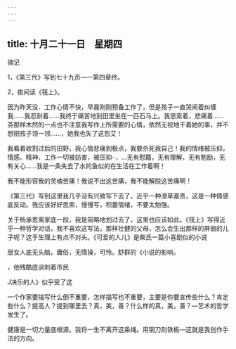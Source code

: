 ```yaml
---
---
---
```

title: 十月二十一日　星期四
---




摘记

1，《第三代》写到七十九页―一第四章终。

2，夜间读《筏上》。

因为昨天没．工作心情不快，早晨刚刚预备工作了，但是孩子一直哭闹着纠缠我……我忍耐着……我终于痛苦地到田里坐在一匹石马上。我思索着，悲痛着……芬那样木然的一点也不注意我写作上所需要的心情，依然无视地干着她的事，并不想把孩子领一领……，她我也失了这怨艾！

我看着收割过后的田野，我心情悲痛到极点，我要杀死我自己！我的情绪被压抑，情感、精神、工作一切被妨害，被压抑··，…无有慰籍，无有理解，无有勉励，无有关心……我是一条失去了水的鱼似的在生活在工作着啊！

我不能形容我的灵魂苦痛！我说不出这苦痛，我不能解脱这苦痛啊！

《第三代》写到这里我几乎没有兴致写下去了，近乎一种潦草塞责，这是一种情感底反动。我应该好好思索，慢慢写，积蓄情绪，不要太勉强。

关于杨承恩离家底一段，我是简略地划过去了，这里也应该如此。《筏上》写得近乎一种哲学对话，我不喜欢这写法。那样壮健的父母，怎么会生出那样的屏弱的儿子呢？这于生理上有点不对头。《可爱的人儿》是柴氏一篇小喜剧似的小说

层女人底无头脑，庸俗，无情操，可怜。舒群的《小说的影响。

，他残酷底讽刺着市民

J决乐的人》似乎受了这

一个作家要描写什么倒不重要，怎样描写也不重要，主要是你要宣传些什么？肯定些什么？提高人？提到哪里去？真，美，善？什么样的真，美，善？―艺术的哲学发生了。

健康是一切力量底根源。我将一生不离开这条绳。用钢刀刻铁板―这就是我创作手法的方向。